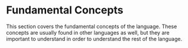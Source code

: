 # Fundamental Concepts

This section covers the fundamental concepts of the language. These concepts are usually found in other
languages as well, but they are important to understand in order to understand the rest of the language.
